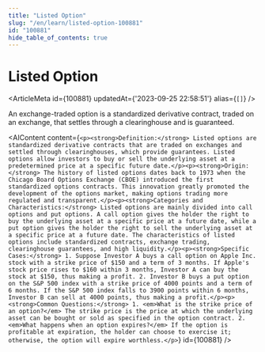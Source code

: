 ```yaml
---
title: "Listed Option"
slug: "/en/learn/listed-option-100881"
id: "100881"
hide_table_of_contents: true
---
```



# Listed Option

<ArticleMeta id={100881} updatedAt={'2023-09-25 22:58:51'} alias={`[]`} />
<div className='border-solid border-b border-t-0 my-4 border-[var(--ifm-color-gray-300)]' />

An exchange-traded option is a standardized derivative contract, traded on an exchange, that settles through a clearinghouse and is guaranteed.

<AIContent content={`<p><strong>Definition:</strong> Listed options are standardized derivative contracts that are traded on exchanges and settled through clearinghouses, which provide guarantees. Listed options allow investors to buy or sell the underlying asset at a predetermined price at a specific future date.</p><p><strong>Origin:</strong> The history of listed options dates back to 1973 when the Chicago Board Options Exchange (CBOE) introduced the first standardized options contracts. This innovation greatly promoted the development of the options market, making options trading more regulated and transparent.</p><p><strong>Categories and Characteristics:</strong> Listed options are mainly divided into call options and put options. A call option gives the holder the right to buy the underlying asset at a specific price at a future date, while a put option gives the holder the right to sell the underlying asset at a specific price at a future date. The characteristics of listed options include standardized contracts, exchange trading, clearinghouse guarantees, and high liquidity.</p><p><strong>Specific Cases:</strong> 1. Suppose Investor A buys a call option on Apple Inc. stock with a strike price of $150 and a term of 3 months. If Apple's stock price rises to $160 within 3 months, Investor A can buy the stock at $150, thus making a profit. 2. Investor B buys a put option on the S&P 500 index with a strike price of 4000 points and a term of 6 months. If the S&P 500 index falls to 3900 points within 6 months, Investor B can sell at 4000 points, thus making a profit.</p><p><strong>Common Questions:</strong> 1. <em>What is the strike price of an option?</em> The strike price is the price at which the underlying asset can be bought or sold as specified in the option contract. 2. <em>What happens when an option expires?</em> If the option is profitable at expiration, the holder can choose to exercise it; otherwise, the option will expire worthless.</p>`} id={100881} />
